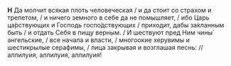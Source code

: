 **Н** Да молчит всякая плоть человеческая / и да стоит со страхом и трепетом, / и ничего земного в себе да не помышляет, / ибо Царь ца́рствующих и Господь госпо́дствующих / приходит, дабы за́кланным быть / и отдать Себя в пищу верным. / И шествуют пред Ним чины́ ангельские, / все начала и власти, / многоокие херувимы и шестикрылые серафимы, / лица закрывая и возглашая песнь: // аллилуия, аллилуия, аллилуия!
